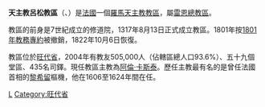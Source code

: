 {{Infobox Roman Catholic diocese
|Roman Catholic Diocese of = 天主教呂松教區
|Latin name of diocese =Dioecesis Lucionensis
|image =Luçon (Vendée), cathédrale Notre-Dame-de-l’Assomption 01.jpg

|caption = 聖母升天主教座堂
|location = [[法國|法國]]
|territory =旺代省
|population= 505,000

|rite = 拉丁禮
|patron = 
|province = 雷恩
|established =1317年
|cathedral = [[聖母升天主教座堂_(呂松)|聖母升天主教座堂]]
|leadership = 主教
|website =[http://catholique-vendee.cef.fr/ 官方網頁]
|教宗 = 
|metropolitan = 
|ordinary =阿倫·卡斯泰

|coadjutor bishop =
|emeritus = 
}}

'''天主教呂松教區'''（{{lang-la|Dioecesis Lucionensis}}、{{lang-fr|Diocèse de Luçon}}）是[[法國|法國]]一個[[羅馬天主教|羅馬天主教]][[教區|教區]]，屬[[天主教雷恩總教區|雷恩總教區]]。

教區的前身是7世紀成立的修道院，1317年8月13日正式成立教區。1801年按[[1801年教務專約|1801年教務專約]]被撤銷，1822年10月6日恢復。

教區位於[[旺代省|旺代省]]，2004年有教友505,000人（佔轄區總人口93.6%）、五十九個堂區、435名司鐸。現任教區主教為[[阿倫·卡斯泰|阿倫·卡斯泰]]。歷任主教最有名的是曾任法國首相的[[黎希留|黎希留]]樞機，他在1606至1624年間在任。


{{法國天主教教區}}
{{Authority control}}
[[Category:法國天主教教區|L]]
[[Category:旺代省|Category:旺代省]]